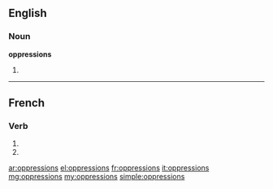 ==English==

===Noun===
'''oppressions'''

# {{plural of|oppression}}

----

==French==

===Verb===
{{fr-verb-form}}

# {{conjugation of|oppresser||1|p|imperf|ind|lang=fr}}
# {{conjugation of|oppresser||1|p|pres|sub|lang=fr}}

[[ar:oppressions]]
[[el:oppressions]]
[[fr:oppressions]]
[[it:oppressions]]
[[mg:oppressions]]
[[my:oppressions]]
[[simple:oppressions]]